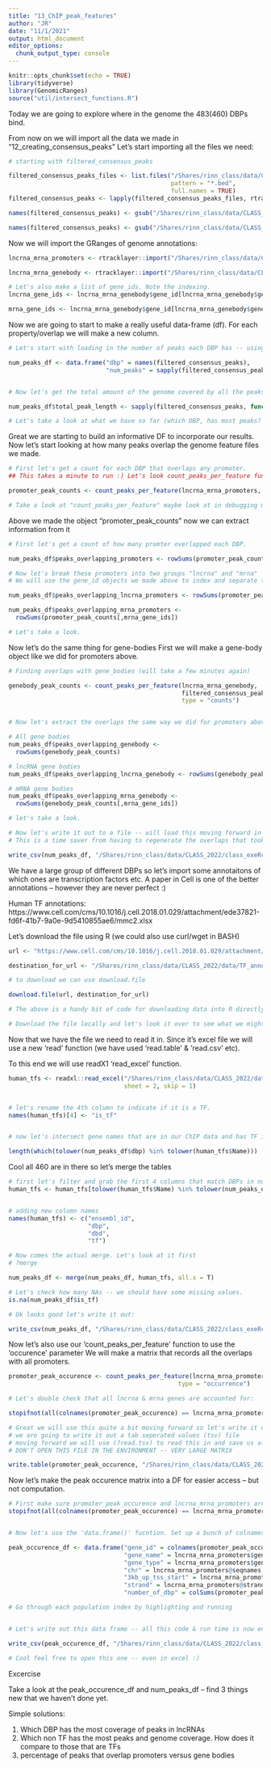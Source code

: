 ```yaml
---
title: "13_ChIP_peak_features"
author: "JR"
date: "11/1/2021"
output: html_document
editor_options: 
  chunk_output_type: console
---
```



```r
knitr::opts_chunk$set(echo = TRUE)
library(tidyverse)
library(GenomicRanges)
source("util/intersect_functions.R")
```

Today we are going to explore where in the genome the 483(460) DBPs bind.

From now on we will import all the data we made in "12_creating_consensus_peaks"
Let's start importing all the files we need:
```r
# starting with filtered_consensus_peaks

filtered_consensus_peaks_files <- list.files("/Shares/rinn_class/data/CLASS_2022/data/filtered_consensus_peaks", 
                                             pattern = "*.bed",
                                             full.names = TRUE)
filtered_consensus_peaks <- lapply(filtered_consensus_peaks_files, rtracklayer::import)

names(filtered_consensus_peaks) <- gsub("/Shares/rinn_class/data/CLASS_2022/data/filtered_consensus_peaks/|_consensus_peaks.bed", "", filtered_consensus_peaks_files)

names(filtered_consensus_peaks) <- gsub("/Shares/rinn_class/data/CLASS_2022/data/filtered_consensus_peaks/|_consensus_peaks.bed|.bed", "", filtered_consensus_peaks_files)
```

Now we will import the GRanges of genome annotations:
```R

lncrna_mrna_promoters <- rtracklayer::import("/Shares/rinn_class/data/CLASS_2022/data/genome_features/lncrna_mrna_promoters.gtf")

lncrna_mrna_genebody <- rtracklayer::import("/Shares/rinn_class/data/CLASS_2022/data/genome_features/lncrna_mrna_genebody.gtf")

# Let's also make a list of gene_ids. Note the indexing.
lncrna_gene_ids <- lncrna_mrna_genebody$gene_id[lncrna_mrna_genebody$gene_type == "lncRNA"]

mrna_gene_ids <- lncrna_mrna_genebody$gene_id[lncrna_mrna_genebody$gene_type == "protein_coding"]
```


Now we are going to start to make a really useful data-frame (df).
For each property/overlap we will make a new column. 
```r
# Let's start with loading in the number of peaks each DBP has -- using length.

num_peaks_df <- data.frame("dbp" = names(filtered_consensus_peaks),
                           "num_peaks" = sapply(filtered_consensus_peaks, length))


# Now let's get the total amount of the genome covered by all the peaks for a given DBP.

num_peaks_df$total_peak_length <- sapply(filtered_consensus_peaks, function(x) sum(width(x)))

# Let's take a look at what we have so far (which DBP, has most peaks? most genome coverage?)
```

Great we are starting to build an informative DF to incorporate our results.
Now let's start looking at how many peaks overlap the genome feature files we made.
```r

# First let's get a count for each DBP that overlaps any promoter.
## This takes a minute to run :) Let's look count_peaks_per_feature function in meantime

promoter_peak_counts <- count_peaks_per_feature(lncrna_mrna_promoters, filtered_consensus_peaks, type = "counts")

# Take a look at "count_peaks_per_feature" maybe look at in debugging mode?

```

Above we made the object "promoter_peak_counts" now we can extract information from it
```R

# First let's get a count of how many promter overlapped each DBP.

num_peaks_df$peaks_overlapping_promoters <- rowSums(promoter_peak_counts)

# Now let's break these promoters into two groups "lncrna" and "mrna"
# We will use the gene_id objects we made above to index and separate them.

num_peaks_df$peaks_overlapping_lncrna_promoters <- rowSums(promoter_peak_counts[,lncrna_gene_ids])

num_peaks_df$peaks_overlapping_mrna_promoters <- 
  rowSums(promoter_peak_counts[,mrna_gene_ids])

# Let's take a look.

```

Now let's do the same thing for gene-bodies
First we will make a gene-body object like we did for promoters above.
```r

# Finding overlaps with gene_bodies (will take a few minutes again)

genebody_peak_counts <- count_peaks_per_feature(lncrna_mrna_genebody, 
                                                filtered_consensus_peaks, 
                                                type = "counts")


# Now let's extract the overlaps the same way we did for promoters above

# All gene bodies
num_peaks_df$peaks_overlapping_genebody <- 
  rowSums(genebody_peak_counts)

# lncRNA gene bodies 
num_peaks_df$peaks_overlapping_lncrna_genebody <- rowSums(genebody_peak_counts[,lncrna_gene_ids])

# mRNA gene bodies
num_peaks_df$peaks_overlapping_mrna_genebody <- 
  rowSums(genebody_peak_counts[,mrna_gene_ids])

# let's take a look.

# Now let's write it out to a file -- will load this moving forward in class
# This is a time saver from having to regenerate the overlaps that took a bit ...

write_csv(num_peaks_df, "/Shares/rinn_class/data/CLASS_2022/class_exeRcises/analysis/13_ChIP_peak_features/num_peaks_df.csv")

```

We have a large group of different DBPs so let's import some annotaitons of which
ones are transcription factors etc. A paper in Cell is one of the better annotations --
however they are never perfect :)

Human TF annotations:
https://www.cell.com/cms/10.1016/j.cell.2018.01.029/attachment/ede37821-fd6f-41b7-9a0e-9d5410855ae6/mmc2.xlsx

Let's download the file using R (we could also use curl/wget in BASH)
```r

url <- "https://www.cell.com/cms/10.1016/j.cell.2018.01.029/attachment/ede37821-fd6f-41b7-9a0e-9d5410855ae6/mmc2.xlsx"

destination_for_url <- "/Shares/rinn_class/data/CLASS_2022/data/TF_annotations.xlsx"

# to download we can use download.file

download.file(url, destination_for_url)

# The above is a handy bit of code for downloading data into R directly,but BASH works too

# Download the file locally and let's look it over to see what we might want.
```


Now that we have the file we need to read it in. Since it's excel file we will use
a new 'read' function (we have used 'read.table' & 'read.csv' etc).

To this end we will use readX1 'read_excel' function.
```R

human_tfs <- readxl::read_excel("/Shares/rinn_class/data/CLASS_2022/data/TF_annotations.xlsx",
                                sheet = 2, skip = 1)


# let's rename the 4th column to indicate if it is a TF.
names(human_tfs)[4] <- "is_tf"


# now let's intersect gene names that are in our ChIP data and has TF identity.

length(which(tolower(num_peaks_df$dbp) %in% tolower(human_tfs$Name)))
```


Cool all 460 are in there so let's merge the tables
```R

# first let's filter and grab the first 4 columns that match DBPs in num_peaks_df
human_tfs <- human_tfs[tolower(human_tfs$Name) %in% tolower(num_peaks_df$dbp), 1:4]


# adding new column names
names(human_tfs) <- c("ensembl_id",
                      "dbp",
                      "dbd",
                      "tf")

# Now comes the actual merge. Let's look at it first
# ?merge

num_peaks_df <- merge(num_peaks_df, human_tfs, all.x = T)

# Let's check how many NAs -- we should have some missing values.
is.na(num_peaks_df$is_tf)

# Ok looks good let's write it out:

write_csv(num_peaks_df, "/Shares/rinn_class/data/CLASS_2022/class_exeRcises/analysis/13_ChIP_peak_features/num_peaks_df.csv")
```


Now let's also use our 'count_peaks_per_feature' function to use the 'occurence' parameter
We will make a matrix that records all the overlaps with all promoters.

```r
promoter_peak_occurence <- count_peaks_per_feature(lncrna_mrna_promoters, filtered_consensus_peaks, 
                                               type = "occurrence")

# Let's double check that all lncrna & mrna genes are accounted for:

stopifnot(all(colnames(promoter_peak_occurence) == lncrna_mrna_promoters$gene_id))

# Great we will use this quite a bit moving forward so let's write it out! 
# we are going to write it out a tab seperated values (tsv) file
# moving forward we will use (?read.tsv) to read this in and save us all that run time :)
# DON'T OPEN THIS FILE IN THE ENVIRONMENT -- VERY LARGE MATRIX

write.table(promoter_peak_occurence, "/Shares/rinn_class/data/CLASS_2022/class_exeRcises/analysis/13_ChIP_peak_features/lncrna_mrna_promoter_peak_occurence_matrix.tsv")

```


Now let's make the peak occurence matrix into a DF for easier access -- but not computation.
```R

# First make sure promoter_peak_occurence and lncrna_mrna_promoters are in the same order
stopifnot(all(colnames(promoter_peak_occurence) == lncrna_mrna_promoters$gene_id))


# Now let's use the 'data.frame()' fucntion. Set up a bunch of colnames and populate them.

peak_occurence_df <- data.frame("gene_id" = colnames(promoter_peak_occurence),
                                "gene_name" = lncrna_mrna_promoters$gene_name,
                                "gene_type" = lncrna_mrna_promoters$gene_type,
                                "chr" = lncrna_mrna_promoters@seqnames,   
                                "3kb_up_tss_start" = lncrna_mrna_promoters@ranges@start,
                                "strand" = lncrna_mrna_promoters@strand,
                                "number_of_dbp" = colSums(promoter_peak_occurence))

# Go through each population index by highlighting and running


# Let's write out this data frame -- all this code & run time is now encapsulated in one .csv :)

write_csv(peak_occurence_df, "/Shares/rinn_class/data/CLASS_2022/class_exeRcises/analysis/13_ChIP_peak_features/peak_occurence_dataframe.csv")

# Cool feel free to open this one -- even in excel :) 
```

Excercise

Take a look at the peak_occurence_df and num_peaks_df -- find 3 things new that we haven't done yet. 

Simple solutions:

1) Which DBP has the most coverage of peaks in lncRNAs 
2) Which non TF has the most peaks and genome coverage. How does it compare to those that are TFs
3) percentage of peaks that overlap promoters versus gene bodies


